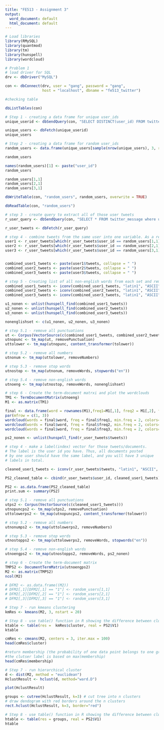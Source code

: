 ---
title: "FE513 - Assignment 3"
output:
  word_document: default
  html_document: default
---

```{r setup, include=TRUE}
# Load libraries
library(RMySQL)
library(quantmod)
library(tm)
library(hunspell)
library(wordcloud)
```

```{r}
# Problem 1
# load driver for SQL
drv <- dbDriver("MySQL")

con <- dbConnect(drv, user = "gang", password = "gang", 
                 host = "localhost", dbname = "fe513_twitter")

#checking table

dbListTables(con)
```

```{r}
# Step 1 - creating a data frame for unique user_ids
unique_userid <- dbSendQuery(con, "SELECT DISTINCT(user_id) FROM twitter_message")

unique_users <- dbFetch(unique_userid)
unique_users
```

```{r}
# Step 2 - creating a data frame for random user_ids
random_users <- data.frame(unique_users[sample(nrow(unique_users), 3, replace = FALSE, prob = NULL),])

random_users
```

```{r}
names(random_users)[1] <- paste("user_id")
random_users
```

```{r}
random_users[1,1]
random_users[2,1]
random_users[3,1]
```

```{r}
dbWriteTable(con, "random_users", random_users, overwrite = TRUE)

dbReadTable(con, "random_users")
```

```{r}
# step 3 - create query to extract all of those user tweets
r_user_query <- dbSendQuery(con, "SELECT * FROM twitter_message where user_id IN (SELECT user_id FROM random_users)")

r_user_tweets <- dbFetch(r_user_query)

# step 4 - combine tweets from the same user into one variable. As a result, you will have 3 variables(long strings) in R.
user1 <- r_user_tweets[which(r_user_tweets$user_id == random_users[1,1]), ]
user2 <- r_user_tweets[which(r_user_tweets$user_id == random_users[2,1]), ]
user3 <- r_user_tweets[which(r_user_tweets$user_id == random_users[3,1]), ]


combined_user1_tweets <- paste(user1$tweets, collapse = " ")
combined_user2_tweets <- paste(user2$tweets, collapse = " ")
combined_user3_tweets <- paste(user3$tweets, collapse = " ")

# step 5 - Creating list of all non-english words from each set and removing non-ASCII characters
combined_user1_tweets <- iconv(combined_user1_tweets, "latin1", "ASCII", sub="")
combined_user2_tweets <- iconv(combined_user2_tweets, "latin1", "ASCII", sub="")
combined_user3_tweets <- iconv(combined_user3_tweets, "latin1", "ASCII", sub="")

u1_nonen <- unlist(hunspell_find(combined_user1_tweets))
u2_nonen <- unlist(hunspell_find(combined_user2_tweets))
u3_nonen <- unlist(hunspell_find(combined_user3_tweets))

nonenglishset <- c(u1_nonen, u2_nonen, u3_nonen)

# step 5.1 - remove all punctuations
ut <- Corpus(VectorSource(c(combined_user1_tweets, combined_user2_tweets, combined_user3_tweets)))
utnopunc <- tm_map(ut, removePunctuation)
uttolower <- tm_map(utnopunc, content_transformer(tolower))

# step 5.2 - remove all numbers
utnonum <- tm_map(uttolower, removeNumbers)

# step 5.3 - remove stop words
utnostop <- tm_map(utnonum, removeWords, stopwords("en"))

# step 5.4 - remove non-english words
utnoeng <- tm_map(utnostop, removeWords, nonenglishset)
```

```{r}
# step 6 - Create the term-document matrxi and plot the wordclouds
TM1 <- TermDocumentMatrix(utnoeng)
M1 <- as.matrix(TM1)

final <- data.frame(word = rownames(M1),freq1=M1[,1], freq2 = M1[,2], freq3 = M1[,3])
par(mfrow = c(1, 3))
wordcloud(words = final$word, freq = final$freq1, min.freq = 2, colors=brewer.pal(8, "Dark2"))
wordcloud(words = final$word, freq = final$freq2, min.freq = 2, colors=brewer.pal(8, "Dark2"))
wordcloud(words = final$word, freq = final$freq3, min.freq = 2, colors=brewer.pal(8, "Dark2"))
```


```{r}
ps2_nonen <- unlist(hunspell_find(r_user_tweets$tweets))

# step 4 - make a label(index) vector for those tweets/documents. 
# The label is the user id you have. Thus, all documents posted 
# by one user should have the same label, and you will have 3 unique 
# labels in total.

cleaned_user1_tweets <- iconv(r_user_tweets$tweets, "latin1", "ASCII", sub="")

PS2_cleaned_table <- cbind(r_user_tweets$user_id, cleaned_user1_tweets)

PS2 <- as.data.frame(PS2_cleaned_table)
print.sum <- summary(PS2)

# step 5.1 - remove all punctuations
utps2 <- Corpus(VectorSource(c(cleaned_user1_tweets)))
utnopuncps2 <- tm_map(utps2, removePunctuation)
uttolowerps2 <- tm_map(utnopuncps2, content_transformer(tolower))

# step 5.2 - remove all numbers
utnonumps2 <- tm_map(uttolowerps2, removeNumbers)

# step 5.3 - remove stop words
utnostopps2 <- tm_map(uttolowerps2, removeWords, stopwords("en"))

# step 5.4 - remove non-english words
utnoengps2 <- tm_map(utnostopps2, removeWords, ps2_nonen)

# step 6 - Create the term-document matrix
TMPS2 <- DocumentTermMatrix(utnoengps2)
M2 <- as.matrix(TMPS2)
ncol(M2)
```

```{r}
# DFM2 <- as.data.frame((M2))
# DFM2[,1][DFM2[,1] == "1"] <- random_users[1,1]
# DFM2[,2][DFM2[,2] == "1"] <- random_users[2,1]
# DFM2[,3][DFM2[,3] == "1"] <- random_users[3,1]

# Step 7 - run kmeans clustering
kmRes <- kmeans(M2, 3, nstart = 20)

# Step 8 - use table() function in R showing the difference between cluster results and user id label.
ktable <- table(res =  kmRes$cluster, real = PS2$V1)
ktable
```

```{r}
cmRes <- cmeans(M2, centers = 3, iter.max = 100)
head(cmRes$cluster)
```

```{r}
#return membership (the probability of one data point belongs to one group. )
#the clutser label is based on max(membership)
head(cmRes$membership)
```

```{r}
# Step 7 - run hierarchical cluster
d <- dist(M2, method = "euclidean")
HclustResult <- hclust(d, method="ward.D")

plot(HclustResult) 

groups <- cutree(HclustResult, k=3) # cut tree into n clusters
# draw dendogram with red borders around the n clusters
rect.hclust(HclustResult, k=3, border="red")
```

```{r}
# Step 8 - use table() function in R showing the difference between cluster results and user id label.
htable <- table(res = groups, real = PS2$V1)
htable
```
